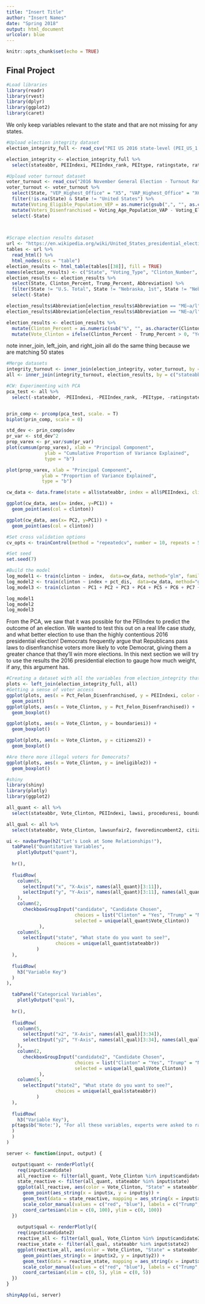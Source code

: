 ```yaml
---
title: "Insert Title"
author: "Insert Names"
date: "Spring 2018"
output: html_document
urlcolor: blue
---
```


```r
knitr::opts_chunk$set(echo = TRUE)
```

## Final Project

```r
#Load libraries
library(readr)
library(rvest)
library(dplyr)
library(ggplot2)
library(caret)

```


We only keep variables relevant to the state and that are not missing for any states.

```r
#Upload election integrity dataset
election_integrity_full <- read_csv("PEI US 2016 state-level (PEI_US_1.0) 16-12-2017.csv")

election_integrity <- election_integrity_full %>%
  select(stateabbr, PEIIndexi, PEIIndex_rank, PEItype, ratingstate, ratingstate_lci, ratingstate_hci, ratingcountry, ratingcountry_lci, ratingcountry_hci, lawsunfair2, favoredincumbent2, citizens2, lawsi, managed, votinginfo, fairofficials, legalelections, proceduresi, bfavored2, boundariesi, voteregi, oppprevent2, womenopp, minorityopp, leaderselect2, rallies2, partyregi, newspapers, tv2, fairaccess, faircoverage, mediai, donations, rich2, financei, violence2, fraudulent2, easy, choice, postal, expats, internet, rigged2, machinesaccurate, recordssecure, waited2, multiple2, regrestrictive2, popularwill, timely, votingi)

```


```r
#Upload voter turnout dataset
voter_turnout <- read_csv("2016 November General Election - Turnout Rates.csv")
voter_turnout <- voter_turnout %>%
  select(State, "VEP_Highest_Office" = "X5", "VAP_Highest_Office" = "X6", "Total_Ballots_Counted_(Estimate)" = "Numerators", "Highest_Office" = "X8", "Voting_Eligible_Population_VEP" = "Denominators", "Voting_Age_Population_VAP" = "X10", "Total_Ineligible_Felons" = "X15", "Abbreviation" = "X17") %>%
  filter(!is.na(State) & State != "United States") %>%
  mutate(Voting_Eligible_Population_VEP = as.numeric(gsub(",", "", as.character(Voting_Eligible_Population_VEP))), Voting_Age_Population_VAP = as.numeric(gsub(",", "", as.character(Voting_Age_Population_VAP))), Total_Ineligible_Felons = as.numeric(gsub(",", "", as.character(Total_Ineligible_Felons)))) %>%
  mutate(Voters_Disenfranchised = Voting_Age_Population_VAP - Voting_Eligible_Population_VEP, Pct_Felon_Disenfranchised = Total_Ineligible_Felons / Voting_Age_Population_VAP) %>%
  select(-State)

  
```

```r
#Scrape election results dataset
url <- "https://en.wikipedia.org/wiki/United_States_presidential_election,_2016"
tables <- url %>%
  read_html() %>%
  html_nodes(css = "table") 
election_results <- html_table(tables[[38]], fill = TRUE)
names(election_results) <- c("State", "Voting_Type", "Clinton_Number", "Clinton_Percent", "Clinton_Electoral", "Trump_Number", "Trump_Percent", "a", "b", "c", "d", "e", "f", "g", "h", "i", "j", "k", "l", "m", "n", "o", "p", "Abbreviation", "q")
election_results <- election_results %>%
  select(State, Clinton_Percent, Trump_Percent, Abbreviation) %>%
  filter(State != "U.S. Total", State != "Nebraska, 1st", State != "Nebraska, 2nd", State != "Nebraska, 3rd", State != "Maine, 1st", State != "Maine, 2nd", Clinton_Percent != "%")  %>%
  select(-State)

election_results$Abbreviation[election_results$Abbreviation == "ME–a/l"] <- "ME"
election_results$Abbreviation[election_results$Abbreviation == "NE–a/l"] <- "NE"

election_results <- election_results %>% 
  mutate(Clinton_Percent = as.numeric(sub("%", "", as.character(Clinton_Percent))), Trump_Percent = as.numeric(sub("%", "", as.character(Trump_Percent)))) %>%
  mutate(Vote_Clinton = ifelse(Clinton_Percent - Trump_Percent > 0, "Yes", "No"))

```

note inner_join, left_join, and right_join all do the same thing because we are matching 50 states
```r
#Merge datasets
integrity_turnout <- inner_join(election_integrity, voter_turnout, by = c("stateabbr" = "Abbreviation"))
all <- inner_join(integrity_turnout, election_results, by = c("stateabbr" = "Abbreviation"))
```

```r
#CW: Experimenting with PCA
pca_test <- all %>%
  select(-stateabbr, -PEIIndexi, -PEIIndex_rank, -PEItype, -ratingstate, -ratingstate_hci, -ratingstate_lci, -ratingcountry, -ratingcountry_lci, -ratingcountry_hci, -lawsi, -proceduresi, -boundariesi, -voteregi, -partyregi, -mediai, -financei, -VEP_Highest_Office, -VAP_Highest_Office, -`Total_Ballots_Counted_(Estimate)`, -Highest_Office, -Voting_Eligible_Population_VEP, -Voting_Age_Population_VAP, -Total_Ineligible_Felons, -Voters_Disenfranchised, -Clinton_Percent, -Trump_Percent, -Vote_Clinton, -votingi, -Pct_Felon_Disenfranchised)


prin_comp <- prcomp(pca_test, scale. = T)
biplot(prin_comp, scale = 0)

std_dev <- prin_comp$sdev
pr_var <- std_dev^2
prop_varex <- pr_var/sum(pr_var)
plot(cumsum(prop_varex), xlab = "Principal Component",
              ylab = "Cumulative Proportion of Variance Explained",
              type = "b")

plot(prop_varex, xlab = "Principal Component",
             ylab = "Proportion of Variance Explained",
             type = "b")

cw_data <- data.frame(state = all$stateabbr, index = all$PEIIndexi, clinton = all$Vote_Clinton, pct_dis = all$Pct_Felon_Disenfranchised, prin_comp$x) 

ggplot(cw_data, aes(x= index, y=PC1)) +
  geom_point(aes(col = clinton)) 

ggplot(cw_data, aes(x= PC2, y=PC1)) +
  geom_point(aes(col = clinton)) 

#Set cross validation options
cv_opts <- trainControl(method = "repeatedcv", number = 10, repeats = 5)

#Set seed
set.seed(7)

#Build the model
log_model1 <- train(clinton ~ index,  data=cw_data, method="glm", family="binomial",trControl = cv_opts)
log_model2 <- train(clinton ~ index + pct_dis,  data=cw_data, method="glm", family="binomial",trControl = cv_opts)
log_model3 <- train(clinton ~ PC1 + PC2 + PC3 + PC4 + PC5 + PC6 + PC7 + PC8 + PC9 + PC10 + PC11 + PC12 + PC13 +PC14 + PC15 + PC16 + PC17 + PC18 + PC19 + PC20,  data=cw_data, method="glm", family="binomial",trControl = cv_opts)

log_model1
log_model2
log_model3


```

From the PCA, we saw that it was possible for the PEIIndex to predict the outcome of an election. We wanted to test this out on a real life case study, and what better election to use than the highly contentious 2016 presidential election! Democrats frequently argue that Republicans pass laws to disenfranchise voters more likely to vote Democrat, giving them a greater chance that they'll win more elections. In this next section we will try to use the results the 2016 presidential election to gauge how much weight, if any, this argument has.
```r
#Creating a dataset with all the variables from election_integrity that couldn't be used for PCA because of missing values.
plots <- left_join(election_integrity_full, all)
#Getting a sense of voter access
ggplot(plots, aes(x = Pct_Felon_Disenfranchised, y = PEIIndexi, color = Vote_Clinton)) +
  geom_point()
ggplot(plots, aes(x = Vote_Clinton, y = Pct_Felon_Disenfranchised)) +
  geom_boxplot()
```

```r
ggplot(plots, aes(x = Vote_Clinton, y = boundariesi)) +
  geom_boxplot()
```

```r
ggplot(plots, aes(x = Vote_Clinton, y = citizens2)) +
  geom_boxplot()
```

```r
#Are there more illegal voters for Democrats?
ggplot(plots, aes(x = Vote_Clinton, y = ineligible2)) +
  geom_boxplot()
```


```r
#shiny
library(shiny)
library(plotly)
library(ggplot2)

all_quant <- all %>%
  select(stateabbr, Vote_Clinton, PEIIndexi, lawsi, proceduresi, boundariesi, voteregi, partyregi, mediai, financei, votingi, Pct_Felon_Disenfranchised) 

all_qual <- all %>%
  select(stateabbr, Vote_Clinton, lawsunfair2, favoredincumbent2, citizens2, managed, votinginfo, fairofficials, legalelections, bfavored2, oppprevent2, womenopp, minorityopp, leaderselect2, rallies2, newspapers, tv2, fairaccess, faircoverage, donations, rich2, violence2, fraudulent2, easy, choice, postal, expats, internet, rigged2, machinesaccurate, recordssecure, waited2, multiple2, regrestrictive2, popularwill, timely)

ui <- navbarPage(h2("Let's Look at Some Relationships!"),
  tabPanel("Quantitative Variables",
    plotlyOutput("quant"),
  
  hr(),
  
  fluidRow(
    column(5,
      selectInput("x", "X-Axis", names(all_quant)[3:11]),
      selectInput("y", "Y-Axis", names(all_quant)[3:11], names(all_quant)[4])
    ),
    column(2,
      checkboxGroupInput("candidate", "Candidate Chosen", 
                         choices = list("Clinton" = "Yes", "Trump" = "No"),
                         selected = unique(all_quant$Vote_Clinton))
            ),
    column(5,
      selectInput("state", "What state do you want to see?",
                  choices = unique(all_quant$stateabbr))
           )
  ),
  
  fluidRow(
    h3("Variable Key")
  )
),

  tabPanel("Categorical Variables",
    plotlyOutput("qual"),
      
  hr(),
  
  fluidRow(
    column(5,
      selectInput("x2", "X-Axis", names(all_qual)[3:34]),
      selectInput("y2", "Y-Axis", names(all_qual)[3:34], names(all_qual)[4])
    ),
    column(2,
      checkboxGroupInput("candidate2", "Candidate Chosen", 
                         choices = list("Clinton" = "Yes", "Trump" = "No"),
                         selected = unique(all_qual$Vote_Clinton))
            ),
    column(5,
      selectInput("state2", "What state do you want to see?",
                  choices = unique(all_qual$stateabbr))
           )
  ),
  
  fluidRow(
    h3("Variable Key"),
  p(tags$b("Note:"), "For all these variables, experts were asked to rate the various states on a scale of 1-5 based on various statements, with 1 being strongly agree and 5 being strongly disagree, which is why we called them categorical. However, all the experts' ratings were averaged, allowing them to be plotted as quantitative.")
  )
  )
)

server <- function(input, output) {

  output$quant <- renderPlotly({
    req(input$candidate)
    all_reactive <- filter(all_quant, Vote_Clinton %in% input$candidate)
    state_reactive <- filter(all_quant, stateabbr %in% input$state)
    ggplot(all_reactive, aes(color = Vote_Clinton, "State" = stateabbr)) +
      geom_point(aes_string(x = input$x, y = input$y)) +
      geom_text(data = state_reactive, mapping = aes_string(x = input$x, y = input$y), label = input$state) +
      scale_color_manual(values = c("red", "blue"), labels = c("Trump", "Clinton"), name = "") +
      coord_cartesian(xlim = c(0, 100), ylim = c(0, 100))
  })
  
    output$qual <- renderPlotly({
    req(input$candidate2)
    reactive_all <- filter(all_qual, Vote_Clinton %in% input$candidate2)
    reactive_state <- filter(all_qual, stateabbr %in% input$state2)
    ggplot(reactive_all, aes(color = Vote_Clinton, "State" = stateabbr)) +
      geom_point(aes_string(x = input$x2, y = input$y2)) +
      geom_text(data = reactive_state, mapping = aes_string(x = input$x2, y = input$y2), label = input$state2) +
      scale_color_manual(values = c("red", "blue"), labels = c("Trump", "Clinton"), name = "") +
      coord_cartesian(xlim = c(0, 5), ylim = c(0, 5))
  })
}

shinyApp(ui, server)
```





